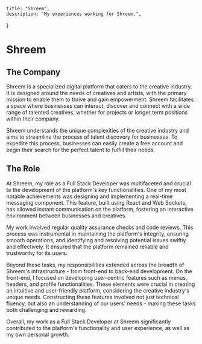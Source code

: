 
    title: "Shreem",
    description: "My experiences working for Shreem.",
}

# Shreem

<LazyLocalImage src={image} />

## The Company
Shreem is a specialized digital platform that caters to the creative industry.
It is designed around the needs of creatives and artists, with the primary mission to enable them to
thrive and gain empowerment. Shreem facilitates a space where businesses can interact,
discover and connect with a wide range of talented creatives, whether for projects or longer term
positions within their company.

Shreem understands the unique complexities of the creative industry and aims to streamline the process
of talent discovery for businesses. To expedite this process, businesses can easily create a free
account and begin their search for the perfect talent to fulfill their needs.


## The Role
At Shreem, my role as a Full Stack Developer was multifaceted and crucial to the development of the 
platform's key functionalities. One of my most notable achievements was designing and implementing a 
real-time messaging component. This feature, built using React and Web Sockets, has allowed instant 
communication on the platform, fostering an interactive environment between businesses and creatives.

My work involved regular quality assurance checks and code reviews. This process was instrumental in 
maintaining the platform's integrity, ensuring smooth operations, and identifying and resolving 
potential issues swiftly and effectively. It ensured that the platform remained reliable and 
trustworthy for its users.

Beyond these tasks, my responsibilities extended across the breadth of Shreem's infrastructure - 
from front-end to back-end development. On the front-end, I focused on developing user-centric 
features such as menus, headers, and profile functionalities. These elements were crucial in 
creating an intuitive and user-friendly platform, considering the creative industry's unique 
needs. Constructing these features involved not just technical fluency, but also an understanding 
of our users' needs - making these tasks both challenging and rewarding.

Overall, my work as a Full Stack Developer at Shreem significantly contributed to the platform's 
functionality and user experience, as well as my own personal growth.

